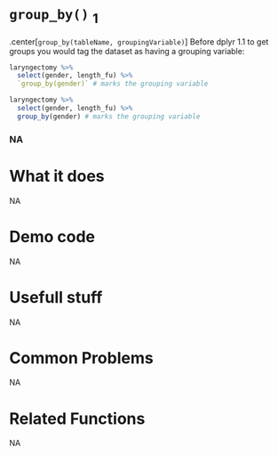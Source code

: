 # [`group_by()`]{.blue} $_1$
.center[[`group_by`]{.blue}`(tableName, groupingVariable)`]
Before dplyr 1.1 to get groups you would tag the dataset as having a grouping variable:
```r
laryngectomy %>%
  select(gender, length_fu) %>%
  `group_by(gender)` # marks the grouping variable
```
```r
laryngectomy %>%
  select(gender, length_fu) %>%
  group_by(gender) # marks the grouping variable
```
 
 
### NA{.center} 
 
# What it does 
NA  
 
# Demo code 
NA  
 
# Usefull stuff 
NA  
 
# Common Problems 
NA  
 
# Related Functions 
NA  
